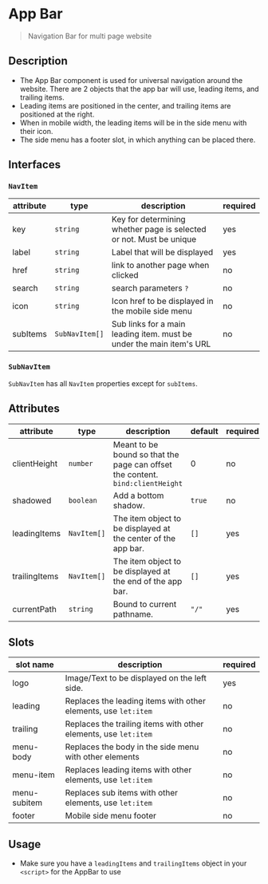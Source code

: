 
# App Bar

> Navigation Bar for multi page website

## Description
- The App Bar component is used for universal navigation around the website.
There are 2 objects that the app bar will use, leading items, and trailing items.
- Leading items are positioned in the center, and trailing items are positioned at the
right.
- When in mobile width, the leading items will be in the side menu with their icon.
- The side menu has a footer slot, in which anything can be placed there.

## Interfaces
### `NavItem`
attribute | type | description | required
--- | --- | --- | ---
key | `string` | Key for determining whether page is selected or not. Must be unique | yes
label | `string` | Label that will be displayed | yes
href | `string` | link to another page when clicked | no
search | `string` | search parameters `?` | no
icon | `string` | Icon href to be displayed in the mobile side menu | no
subItems | `SubNavItem[]` | Sub links for a main leading item. must be under the main item's URL | no

### `SubNavItem`
`SubNavItem` has all `NavItem` properties except for `subItems`.

## Attributes

attribute | type | description | default | required
--- | --- | --- | --- | ---
clientHeight | `number` | Meant to be bound so that the page can offset the content. `bind:clientHeight` | 0 | no
shadowed | `boolean` | Add a bottom shadow. | `true` | no
leadingItems | `NavItem[]` | The item object to be displayed at the center of the app bar. | `[]` | yes
trailingItems | `NavItem[]` | The item object to be displayed at the end of the app bar. | `[]` | yes
currentPath | `string` | Bound to current pathname. | `"/"` | yes

## Slots
slot name | description | required
--- | --- | ---
logo | Image/Text to be displayed on the left side. | yes
leading | Replaces the leading items with other elements, use `let:item` | no
trailing | Replaces the trailing items with other elements, use `let:item` | no
menu-body | Replaces the body in the side menu with other elements | no
menu-item | Replaces leading items with other elements, use `let:item`  | no
menu-subitem | Replaces sub items with other elements, use `let:item` | no
footer | Mobile side menu footer | no

## Usage

- Make sure you have a `leadingItems` and `trailingItems` object in your `<script>` for the AppBar to use